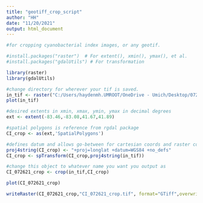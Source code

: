 ---
title: "geotiff_crop_script"
author: "HH"
date: "11/20/2021"
output: html_document
---

```{r}
#for cropping cyanobacterial index images, or any geotif.

#install.packages("raster")  # For extent(), xmin(), ymax(), et al.
#install.packages("gdalUtils") # For transformation

library(raster)   
library(gdalUtils)

#change directory for wherever your tif is saved. 
in_tif <- raster("C:/Users/haydenmh.UMROOT/OneDrive - Umich/Desktop/072621 CI.tif")
plot(in_tif)

#desired extents in xmin, xmax, ymin, ymax in decimal degrees
ext <- extent(-83.46,-83.08,41.67,41.89)

#spatial polygons is reference from rgdal package
CI_crop <- as(ext,'SpatialPolygons')

#defines datum and allows go-between for cartesian coords and raster coords
proj4string(CI_crop) <- "+proj=longlat +datum=WGS84 +no_defs"
CI_crop <- spTransform(CI_crop,proj4string(in_tif))

#change this object to whatever name you want you output as 
CI_072621_crop <- crop(in_tif,CI_crop)

plot(CI_072621_crop)

writeRaster(CI_072621_crop,"CI_072621_crop.tif", format="GTiff",overwrite=TRUE)
```





